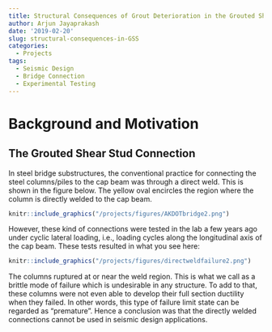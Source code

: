 ```yaml
---
title: Structural Consequences of Grout Deterioration in the Grouted Shear Stud Connections
author: Arjun Jayaprakash
date: '2019-02-20'
slug: structural-consequences-in-GSS
categories:
  - Projects
tags:
  - Seismic Design
  - Bridge Connection
  - Experimental Testing
---
```


# Background and Motivation

## The Grouted Shear Stud Connection

In steel bridge substructures, the conventional practice for connecting the steel columns/piles to the cap beam was through a direct weld. This is shown in the figure below. The yellow oval encircles the region where the column is directly welded to the cap beam.

```r
knitr::include_graphics("/projects/figures/AKDOTbridge2.png")
```

However, these kind of connections were tested in the lab a few years ago under cyclic lateral loading, i.e., loading cycles along the longitudinal axis of the cap beam. These tests resulted in what you see here:

```r
knitr::include_graphics("/projects/figures/directweldfailure2.png")
```

The columns ruptured at or near the weld region. This is what we call as a brittle mode of failure which is undesirable in any structure. To add to that, these columns were not even able to develop their full section ductility when they failed. In other words, this type of failure limit state can be regarded as "premature". Hence a conclusion was that the directly welded connections cannot be used in seismic design applications.

 